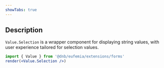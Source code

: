 ```yaml
---
showTabs: true
---
```


## Description

`Value.Selection` is a wrapper component for displaying string values, with user experience tailored for selection values.

```jsx
import { Value } from '@dnb/eufemia/extensions/forms'
render(<Value.Selection />)
```
